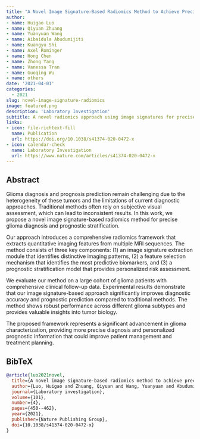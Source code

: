 ```yaml
---
title: "A Novel Image Signature-Based Radiomics Method to Achieve Precise Diagnosis and Prognostic Stratification of Gliomas"
author: 
- name: Huigao Luo
- name: Qiyuan Zhuang
- name: Yuanyuan Wang
- name: Aibaidula Abudumijiti
- name: Kuangyu Shi
- name: Axel Rominger
- name: Hong Chen
- name: Zhong Yang
- name: Vanessa Tran
- name: Guoqing Wu
- name: others
date: '2021-04-01'
categories:
  - 2021
slug: novel-image-signature-radiomics
image: featured.png
description: 'Laboratory Investigation'
subtitle: A novel radiomics approach using image signatures for precise glioma diagnosis and prognostic stratification.
links:
- icon: file-richtext-fill
  name: Publication
  url: https://doi.org/10.1038/s41374-020-0472-x
- icon: calendar-check
  name: Laboratory Investigation
  url: https://www.nature.com/articles/s41374-020-0472-x
---
```


## Abstract

Glioma diagnosis and prognosis prediction remain challenging due to the heterogeneity of these tumors and the limitations of current diagnostic approaches. Traditional methods often rely on subjective visual assessment, which can lead to inconsistent results. In this work, we propose a novel image signature-based radiomics method for precise glioma diagnosis and prognostic stratification.

Our approach introduces a comprehensive radiomics framework that extracts quantitative imaging features from multiple MRI sequences. The method consists of three key components: (1) an image signature extraction module that identifies distinctive imaging patterns, (2) a feature selection mechanism that identifies the most predictive biomarkers, and (3) a prognostic stratification model that provides personalized risk assessment.

We evaluate our method on a large cohort of glioma patients with comprehensive clinical follow-up data. Experimental results demonstrate that our image signature-based approach significantly improves diagnostic accuracy and prognostic prediction compared to traditional methods. The method shows robust performance across different glioma subtypes and provides valuable insights into tumor biology.

The proposed framework represents a significant advancement in glioma characterization, providing more precise diagnosis and personalized prognostic information that could improve patient management and treatment planning.

## BibTeX

```bibtex
@article{luo2021novel,
  title={A novel image signature-based radiomics method to achieve precise diagnosis and prognostic stratification of gliomas},
  author={Luo, Huigao and Zhuang, Qiyuan and Wang, Yuanyuan and Abudumijiti, Aibaidula and Shi, Kuangyu and Rominger, Axel and Chen, Hong and Yang, Zhong and Tran, Vanessa and Wu, Guoqing and others},
  journal={Laboratory investigation},
  volume={101},
  number={4},
  pages={450--462},
  year={2021},
  publisher={Nature Publishing Group},
  doi={10.1038/s41374-020-0472-x}
}
``` 